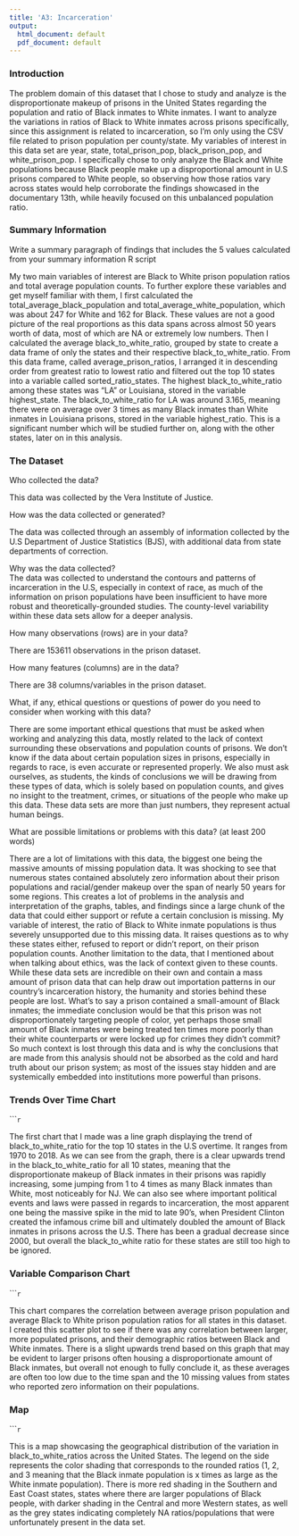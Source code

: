 ```yaml
---
title: 'A3: Incarceration'
output:
  html_document: default
  pdf_document: default
---
```


### Introduction

The problem domain of this dataset that I chose to study and analyze
is the disproportionate makeup of prisons in the United States
regarding the population and ratio of Black inmates to White inmates.
I want to analyze the variations in ratios of Black to White inmates
across prisons specifically, since this assignment is related to
incarceration, so I'm only using the CSV file related to prison
population per county/state. My variables of interest in this data set
are year, state, total_prison_pop, black_prison_pop, and
white_prison_pop. I specifically chose to only analyze the Black and
White populations because Black people make up a disproportional amount
in U.S prisons compared to White people, so observing how those ratios
vary across states would help corroborate the findings showcased in the documentary 13th, while heavily focused on this unbalanced population
ratio. 


### Summary Information

Write a summary paragraph of findings that includes the 5 values calculated from your summary information R script


My two main variables of interest are Black to White prison population
ratios and total average population counts. To further explore these
variables and get myself familiar with them, I first calculated the total_average_black_population and total_average_white_population,
which was about 247 for White and 162 for Black. These values are not
a good picture of the real proportions as this data spans across almost
50 years worth of data, most of which are NA or extremely low numbers.
Then I calculated the average black_to_white_ratio, grouped by state to
create a data frame of only the states and their respective
black_to_white_ratio. From this data frame, called average_prison_ratios,
I arranged it in descending order from greatest ratio to lowest ratio
and filtered out the top 10 states into a variable called
sorted_ratio_states. The highest black_to_white_ratio among these states
was "LA" or Louisiana, stored in the variable highest_state. The black_to_white_ratio for LA was around 3.165, meaning there were 
on average over 3 times as many Black inmates than White inmates in
Louisiana prisons, stored in the variable highest_ratio. This is a
significant number which will be studied further on, along with the other states, later on in this analysis. 

### The Dataset

Who collected the data?

This data was collected by the Vera Institute of Justice.

How was the data collected or generated? 

The data was collected through an assembly of information collected by
the U.S Department of Justice Statistics (BJS), with additional data
from state departments of correction. 

Why was the data collected?  
The data was collected to understand the contours and patterns of
incarceration in the U.S, especially in context of race, as much of the
information on prison populations have been insufficient to have more
robust and theoretically-grounded studies. The county-level variability
within these data sets allow for a deeper analysis. 

How many observations (rows) are in your data?

There are 153611 observations in the prison dataset. 

How many features (columns) are in the data? 

There are 38 columns/variables in the prison dataset. 

What, if any, ethical questions or questions of power do you need to consider when working with this data? 

There are some important ethical questions that must be asked when 
working and analyzing this data, mostly related to the lack of context surrounding these observations and population counts of prisons.
We don't know if the data about certain population sizes in prisons,
especially in regards to race, is even accurate or represented properly.
We also must ask ourselves, as students, the kinds of conclusions we will
be drawing from these types of data, which is solely based on population
counts, and gives no insight to the treatment, crimes, or situations of
the people who make up this data. These data sets are more than just
numbers, they represent actual human beings. 


What are possible limitations or problems with this data?   (at least 200 words)

There are a lot of limitations with this data, the biggest one being
the massive amounts of missing population data. It was shocking to see
that numerous states contained absolutely zero information about their
prison populations and racial/gender makeup over the span of nearly 50
years for some regions. This creates a lot of problems in the analysis
and interpretation of the graphs, tables, and findings since a large
chunk of the data that could either support or refute a certain conclusion
is missing. My variable of interest, the ratio of Black to White inmate populations is thus severely unsupported due to this missing data.
It raises questions as to why these states either, refused to report
or didn't report, on their prison population counts. Another limitation
to the data, that I mentioned about when talking about ethics, was the
lack of context given to these counts. While these data sets are
incredible on their own and contain a mass amount of prison data that
can help draw out importation patterns in our country's incarceration
history, the humanity and stories behind these people are lost. What's
to say a prison contained a small-amount of Black inmates; the immediate conclusion would be that this prison was not disproportionately 
targeting people of color, yet perhaps those small amount of Black
inmates were being treated ten times more poorly than their white
counterparts or were locked up for crimes they didn't commit? So much
context is lost through this data and is why the conclusions that are
made from this analysis should not be absorbed as the cold and hard
truth about our prison system; as most of the issues stay hidden and are systemically embedded into institutions more powerful than prisons. 


### Trends Over Time Chart

``````r
```


The first chart that I made was a line graph displaying the trend of black_to_white_ratio for the top 10 states in the U.S overtime. It ranges
from 1970 to 2018. As we can see from the graph, there is a clear upwards
trend in the black_to_white_ratio for all 10 states, meaning that the disproportionate makeup of Black inmates in their prisons was rapidly increasing, some jumping from 1 to 4 times as many Black inmates than
White, most noticeably for NJ. We can also see where important political
events and laws were passed in regards to incarceration, the most apparent
one being the massive spike in the mid to late 90's, when President Clinton created the infamous crime bill and ultimately doubled the amount of Black inmates in prisons across the U.S. There has been a gradual decrease since
2000, but overall the black_to_white ratio for these states are still too
high to be ignored. 


### Variable Comparison Chart

``````r
```

This chart compares the correlation between average prison population and average Black to White prison population ratios for all states in this
dataset. I created this scatter plot to see if there was any correlation
between larger, more populated prisons, and their demographic ratios between Black and White inmates. There is a slight upwards trend based on this
graph that may be evident to larger prisons often housing a disproportionate amount of Black inmates, but overall not enough to fully conclude it, as
these averages are often too low due to the time span and the 10 missing
values from states who reported zero information on their populations. 

### Map

``````r
```

This is a map showcasing the geographical distribution of the variation in black_to_white_ratios across the United States. The legend on the side represents the color shading that corresponds to the rounded ratios
(1, 2, and 3 meaning that the Black inmate population is x times as large
as the White inmate population). There is more red shading in the
Southern and East Coast states, states where there are larger populations
of Black people, with darker shading in the Central and more Western
states, as well as the grey states indicating completely NA
ratios/populations that were unfortunately present in the data set. 

